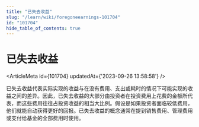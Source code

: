 ```yaml
---
title: "已失去收益"
slug: "/learn/wiki/foregoneearnings-101704"
id: "101704"
hide_table_of_contents: true
---
```



# 已失去收益

<ArticleMeta id={101704} updatedAt={'2023-09-26 13:58:58'} />
<div className='border-solid border-b border-t-0 my-4 border-[var(--ifm-color-gray-300)]' />

已失去收益代表实际实现的收益与在没有费用、支出或耗时的情况下可能实现的收益之间的差异。因此，已失去收益的大部分由投资者在投资费用上花费的金额所代表，而这些费用往往占投资收益的相当大比例。假设是如果投资者面临较低费用，他们就能自动获得更好的回报。已失去收益的概念通常在提到销售费用、管理费用或支付给基金的全部费用时使用。
